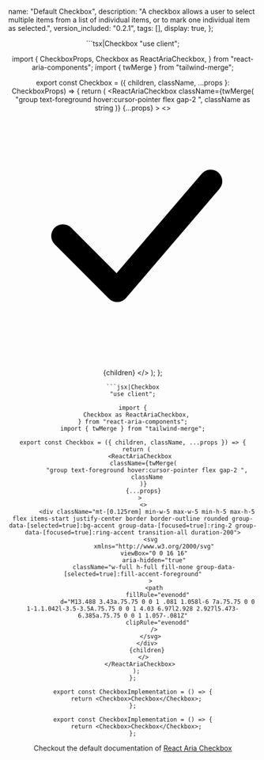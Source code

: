 
  name: "Default Checkbox",
  description: "A checkbox allows a user to select multiple items from a list of individual items, or to mark one individual item as selected.",
  version_included: "0.2.1",
  tags: [],
  display: true,
};

<Wrapper>

<ImportsWrapper> 


</ImportsWrapper>

<Header />

<Preview> 
<Display>
  <CheckboxImplementation /> 
</Display>
</Preview>

<Implementation>
<TechnologyUsed technologies={[ "tailwind-css" , "react-aria", "twMerge" ]}/>

<CodeBlock> 
```tsx|Checkbox
"use client";

import {
  CheckboxProps,
  Checkbox as ReactAriaCheckbox,
} from "react-aria-components";
import { twMerge } from "tailwind-merge";

export const Checkbox = ({ children, className, ...props }: CheckboxProps) => {
  return (
    <ReactAriaCheckbox
      className={twMerge(
        "group text-foreground hover:cursor-pointer flex gap-2 ",
        className as string
      )}
      {...props}
    >
      <>
        <div className="mt-[0.125rem] min-w-5 max-w-5 min-h-5 max-h-5 flex items-start justify-center border border-outline rounded group-data-[selected=true]:bg-accent group-data-[focused=true]:ring-2 group-data-[focused=true]:ring-accent transition-all duration-200">
          <svg
            xmlns="http://www.w3.org/2000/svg"
            viewBox="0 0 16 16"
            aria-hidden="true"
            className="w-full h-full fill-none group-data-[selected=true]:fill-accent-foreground"
          >
            <path
              fillRule="evenodd"
              d="M13.488 3.43a.75.75 0 0 1 .081 1.058l-6 7a.75.75 0 0 1-1.1.042l-3.5-3.5A.75.75 0 0 1 4.03 6.97l2.928 2.927l5.473-6.385a.75.75 0 0 1 1.057-.081Z"
              clipRule="evenodd"
            />
          </svg>
        </div>
        {children}
      </>
    </ReactAriaCheckbox>
  );
};
```
```jsx|Checkbox
"use client";

import {
  Checkbox as ReactAriaCheckbox,
} from "react-aria-components";
import { twMerge } from "tailwind-merge";

export const Checkbox = ({ children, className, ...props }) => {
  return (
    <ReactAriaCheckbox
      className={twMerge(
        "group text-foreground hover:cursor-pointer flex gap-2 ",
        className
      )}
      {...props}
    >
      <>
        <div className="mt-[0.125rem] min-w-5 max-w-5 min-h-5 max-h-5 flex items-start justify-center border border-outline rounded group-data-[selected=true]:bg-accent group-data-[focused=true]:ring-2 group-data-[focused=true]:ring-accent transition-all duration-200">
          <svg
            xmlns="http://www.w3.org/2000/svg"
            viewBox="0 0 16 16"
            aria-hidden="true"
            className="w-full h-full fill-none group-data-[selected=true]:fill-accent-foreground"
          >
            <path
              fillRule="evenodd"
              d="M13.488 3.43a.75.75 0 0 1 .081 1.058l-6 7a.75.75 0 0 1-1.1.042l-3.5-3.5A.75.75 0 0 1 4.03 6.97l2.928 2.927l5.473-6.385a.75.75 0 0 1 1.057-.081Z"
              clipRule="evenodd"
            />
          </svg>
        </div>
        {children}
      </>
    </ReactAriaCheckbox>
  );
};
```
```tsx|Implementation
export const CheckboxImplementation = () => {
  return <Checkbox>Checkbox</Checkbox>;
};
```
```jsx|Implementation
export const CheckboxImplementation = () => {
  return <Checkbox>Checkbox</Checkbox>;
};
```
</CodeBlock>


Checkout the default documentation of [React Aria Checkbox](https://react-spectrum.adobe.com/react-aria/Checkbox.html)

</Implementation>
</Wrapper>